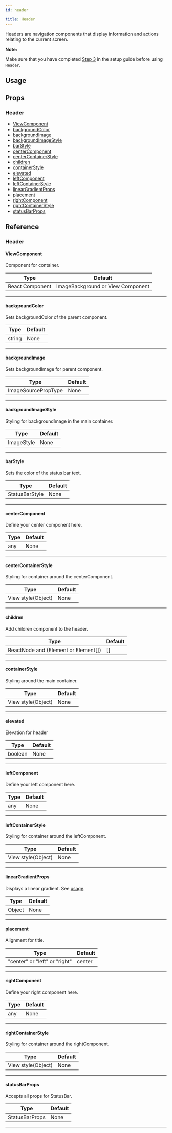 ```yaml
---
id: header

title: Header
---
```






Headers are navigation components that display information and actions relating to the current screen.

**Note:**

Make sure that you have completed [Step 3](../installation#install-react-native-safe-area-context) in the setup guide before using `Header`.

## Usage

<Usage />

## Props

### Header

- [ViewComponent](#viewcomponent)
- [backgroundColor](#backgroundcolor)
- [backgroundImage](#backgroundimage)
- [backgroundImageStyle](#backgroundimagestyle)
- [barStyle](#barstyle)
- [centerComponent](#centercomponent)
- [centerContainerStyle](#centercontainerstyle)
- [children](#children)
- [containerStyle](#containerstyle)
- [elevated](#elevated)
- [leftComponent](#leftcomponent)
- [leftContainerStyle](#leftcontainerstyle)
- [linearGradientProps](#lineargradientprops)
- [placement](#placement)
- [rightComponent](#rightcomponent)
- [rightContainerStyle](#rightcontainerstyle)
- [statusBarProps](#statusbarprops)

## Reference

### Header

#### ViewComponent

Component for container.

| Type            | Default                           |
| --------------- | --------------------------------- |
| React Component | ImageBackground or View Component |

---

#### backgroundColor

Sets backgroundColor of the parent component.

| Type   | Default |
| ------ | ------- |
| string | None    |

---

#### backgroundImage

Sets backgroundImage for parent component.

| Type                | Default |
| ------------------- | ------- |
| ImageSourcePropType | None    |

---

#### backgroundImageStyle

Styling for backgroundImage in the main container.

| Type       | Default |
| ---------- | ------- |
| ImageStyle | None    |

---

#### barStyle

Sets the color of the status bar text.

| Type           | Default |
| -------------- | ------- |
| StatusBarStyle | None    |

---

#### centerComponent

Define your center component here.

| Type | Default |
| ---- | ------- |
| any  | None    |

---

#### centerContainerStyle

Styling for container around the centerComponent.

| Type               | Default |
| ------------------ | ------- |
| View style(Object) | None    |

---

#### children

Add children component to the header.

| Type                                 | Default |
| ------------------------------------ | ------- |
| ReactNode and (Element or Element[]) | []      |

---

#### containerStyle

Styling around the main container.

| Type               | Default |
| ------------------ | ------- |
| View style(Object) | None    |

---

#### elevated

Elevation for header

| Type    | Default |
| ------- | ------- |
| boolean | None    |

---

#### leftComponent

Define your left component here.

| Type | Default |
| ---- | ------- |
| any  | None    |

---

#### leftContainerStyle

Styling for container around the leftComponent.

| Type               | Default |
| ------------------ | ------- |
| View style(Object) | None    |

---

#### linearGradientProps

Displays a linear gradient. See [usage](#lineargradient-usage).

| Type   | Default |
| ------ | ------- |
| Object | None    |

---

#### placement

Alignment for title.

| Type                          | Default |
| ----------------------------- | ------- |
| "center" or "left" or "right" | center  |

---

#### rightComponent

Define your right component here.

| Type | Default |
| ---- | ------- |
| any  | None    |

---

#### rightContainerStyle

Styling for container around the rightComponent.

| Type               | Default |
| ------------------ | ------- |
| View style(Object) | None    |

---

#### statusBarProps

Accepts all props for StatusBar.

| Type           | Default |
| -------------- | ------- |
| StatusBarProps | None    |

---
